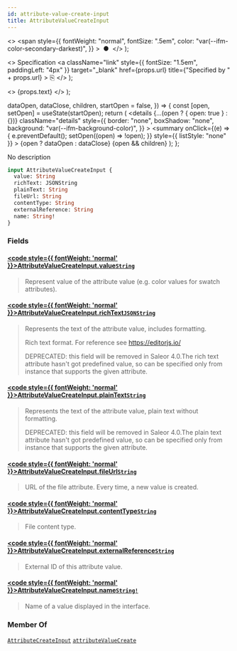 ```yaml
---
id: attribute-value-create-input
title: AttributeValueCreateInput
---
```


  <>
    <span
      style={{
        fontWeight: "normal",
        fontSize: ".5em",
        color: "var(--ifm-color-secondary-darkest)",
      }}
    >
      &nbsp;●&nbsp;
    </span>
  </>
);

  <>
    Specification
    <a
      className="link"
      style={{ fontSize: "1.5em", paddingLeft: "4px" }}
      target="\_blank"
      href={props.url}
      title={"Specified by " + props.url}
    >
      ⎘
    </a>
  </>
);

  <>
    <span className={props.class}>{props.text}</span>
  </>
);


  dataOpen,
  dataClose,
  children,
  startOpen = false,
}) => {
  const [open, setOpen] = useState(startOpen);
  return (
    <details
      {...(open ? { open: true } : {})}
      className="details"
      style={{
        border: "none",
        boxShadow: "none",
        background: "var(--ifm-background-color)",
      }}
    >
      <summary
        onClick={(e) => {
          e.preventDefault();
          setOpen((open) => !open);
        }}
        style={{ listStyle: "none" }}
      >
        {open ? dataOpen : dataClose}
      </summary>
      {open && children}
    </details>
  );
};

No description

```graphql
input AttributeValueCreateInput {
  value: String
  richText: JSONString
  plainText: String
  fileUrl: String
  contentType: String
  externalReference: String
  name: String!
}
```

### Fields

#### [<code style={{ fontWeight: 'normal' }}>AttributeValueCreateInput.<b>value</b></code>](#)<Bullet />[`String`](../../../api-reference/miscellaneous/scalars/string) <Badge class="badge badge--secondary" text="scalar"/> <Badge class="badge badge--secondary" text="miscellaneous"/>

> Represent value of the attribute value (e.g. color values for swatch attributes).

#### [<code style={{ fontWeight: 'normal' }}>AttributeValueCreateInput.<b>richText</b></code>](#)<Bullet />[`JSONString`](../../../api-reference/miscellaneous/scalars/jsonstring) <Badge class="badge badge--secondary" text="scalar"/> <Badge class="badge badge--secondary" text="miscellaneous"/>

> Represents the text of the attribute value, includes formatting.
>
> Rich text format. For reference see https://editorjs.io/
>
> DEPRECATED: this field will be removed in Saleor 4.0.The rich text attribute hasn't got predefined value, so can be specified only from instance that supports the given attribute.

#### [<code style={{ fontWeight: 'normal' }}>AttributeValueCreateInput.<b>plainText</b></code>](#)<Bullet />[`String`](../../../api-reference/miscellaneous/scalars/string) <Badge class="badge badge--secondary" text="scalar"/> <Badge class="badge badge--secondary" text="miscellaneous"/>

> Represents the text of the attribute value, plain text without formatting.
>
> DEPRECATED: this field will be removed in Saleor 4.0.The plain text attribute hasn't got predefined value, so can be specified only from instance that supports the given attribute.

#### [<code style={{ fontWeight: 'normal' }}>AttributeValueCreateInput.<b>fileUrl</b></code>](#)<Bullet />[`String`](../../../api-reference/miscellaneous/scalars/string) <Badge class="badge badge--secondary" text="scalar"/> <Badge class="badge badge--secondary" text="miscellaneous"/>

> URL of the file attribute. Every time, a new value is created.

#### [<code style={{ fontWeight: 'normal' }}>AttributeValueCreateInput.<b>contentType</b></code>](#)<Bullet />[`String`](../../../api-reference/miscellaneous/scalars/string) <Badge class="badge badge--secondary" text="scalar"/> <Badge class="badge badge--secondary" text="miscellaneous"/>

> File content type.

#### [<code style={{ fontWeight: 'normal' }}>AttributeValueCreateInput.<b>externalReference</b></code>](#)<Bullet />[`String`](../../../api-reference/miscellaneous/scalars/string) <Badge class="badge badge--secondary" text="scalar"/> <Badge class="badge badge--secondary" text="miscellaneous"/>

> External ID of this attribute value.
>
> <Badge text="Added in Saleor 3.10" class="secondary margin-bottom--sm" />

#### [<code style={{ fontWeight: 'normal' }}>AttributeValueCreateInput.<b>name</b></code>](#)<Bullet />[`String!`](../../../api-reference/miscellaneous/scalars/string) <Badge class="badge badge--secondary" text="non-null"/> <Badge class="badge badge--secondary" text="scalar"/> <Badge class="badge badge--secondary" text="miscellaneous"/>

> Name of a value displayed in the interface.

### Member Of

[`AttributeCreateInput`](../../../api-reference/attributes/inputs/attribute-create-input) <Badge class="badge badge--secondary" text="input"/><Bullet />[`attributeValueCreate`](../../../api-reference/attributes/mutations/attribute-value-create) <Badge class="badge badge--secondary" text="mutation"/>
